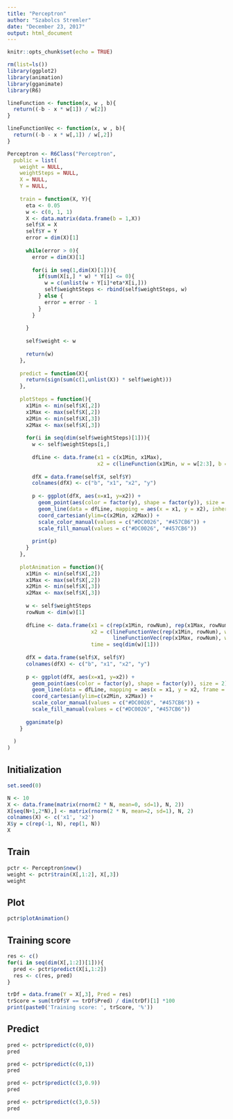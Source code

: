```yaml
---
title: "Perceptron"
author: "Szabolcs Stremler"
date: "December 23, 2017"
output: html_document
---
```


```r
knitr::opts_chunk$set(echo = TRUE)
```

```r
rm(list=ls())
library(ggplot2)
library(animation)
library(gganimate)
library(R6)

lineFunction <- function(x, w , b){
  return((-b - x * w[1]) / w[2])
}

lineFunctionVec <- function(x, w , b){
  return((-b - x * w[,1]) / w[,2])
}

Perceptron <- R6Class("Perceptron",
  public = list(
    weight = NULL,
    weightSteps = NULL,
    X = NULL,
    Y = NULL,
    
    train = function(X, Y){
      eta <- 0.05
      w <- c(0, 1, 1)
      X <- data.matrix(data.frame(b = 1,X))
      self$X = X
      self$Y = Y
      error = dim(X)[1]
      
      while(error > 0){
        error = dim(X)[1]
        
        for(i in seq(1,dim(X)[1])){
          if(sum(X[i,] * w) * Y[i] <= 0){
            w = c(unlist(w + Y[i]*eta*X[i,]))
            self$weightSteps <- rbind(self$weightSteps, w)
          } else {
            error = error - 1
          }
        }
        
      }
      
      self$weight <- w
      
      return(w)
    },
    
    predict = function(X){
      return(sign(sum(c(1,unlist(X)) * self$weight)))
    },
    
    plotSteps = function(){
      x1Min <- min(self$X[,2])
      x1Max <- max(self$X[,2])
      x2Min <- min(self$X[,3])
      x2Max <- max(self$X[,3])
      
      for(i in seq(dim(self$weightSteps)[1])){
        w <- self$weightSteps[i,]
        
        dfLine <- data.frame(x1 = c(x1Min, x1Max),
                             x2 = c(lineFunction(x1Min, w = w[2:3], b = w[1]), lineFunction(x1Max, w = w[2:3], b = w[1])))
        
        dfX = data.frame(self$X, self$Y)
        colnames(dfX) <- c("b", "x1", "x2", "y")
        
        p <- ggplot(dfX, aes(x=x1, y=x2)) +
          geom_point(aes(color = factor(y), shape = factor(y)), size = 2) + theme(legend.position="none") +
          geom_line(data = dfLine, mapping = aes(x = x1, y = x2), inherit.aes = FALSE) +
          coord_cartesian(ylim=c(x2Min, x2Max)) +
          scale_color_manual(values = c("#DC0026", "#457CB6")) + 
          scale_fill_manual(values = c("#DC0026", "#457CB6"))
        
        print(p)
      }
    },
    
    plotAnimation = function(){
      x1Min <- min(self$X[,2])
      x1Max <- max(self$X[,2])
      x2Min <- min(self$X[,3])
      x2Max <- max(self$X[,3])
      
      w <- self$weightSteps
      rowNum <- dim(w)[1]
      
      dfLine <- data.frame(x1 = c(rep(x1Min, rowNum), rep(x1Max, rowNum)),
                           x2 = c(lineFunctionVec(rep(x1Min, rowNum), w = w[,2:3], b = w[,1]),
                                  lineFunctionVec(rep(x1Max, rowNum), w = w[,2:3], b = w[,1])),
                           time = seq(dim(w)[1]))
      
      dfX = data.frame(self$X, self$Y)
      colnames(dfX) <- c("b", "x1", "x2", "y")
      
      p <- ggplot(dfX, aes(x=x1, y=x2)) +
        geom_point(aes(color = factor(y), shape = factor(y)), size = 2) + theme(legend.position="none") +
        geom_line(data = dfLine, mapping = aes(x = x1, y = x2, frame = time), inherit.aes = FALSE) +
        coord_cartesian(ylim=c(x2Min, x2Max)) +
        scale_color_manual(values = c("#DC0026", "#457CB6")) + 
        scale_fill_manual(values = c("#DC0026", "#457CB6"))
      
      gganimate(p)
    }
    
  )
)
```

## Initialization
```r
set.seed(0)

N <- 10
X <- data.frame(matrix(rnorm(2 * N, mean=0, sd=1), N, 2))
X[seq(N+1,2*N),] <- matrix(rnorm(2 * N, mean=2, sd=1), N, 2)
colnames(X) <- c('x1', 'x2')
X$y = c(rep(-1, N), rep(1, N))
X
```

## Train
```r
pctr <- Perceptron$new()
weight <- pctr$train(X[,1:2], X[,3])
weight
```

## Plot
```r

pctr$plotAnimation()

```

## Training score
```r
res <- c()
for(i in seq(dim(X[,1:2])[1])){
  pred <- pctr$predict(X[i,1:2])
  res <- c(res, pred)
}

trDf = data.frame(Y = X[,3], Pred = res)
trScore = sum(trDf$Y == trDf$Pred) / dim(trDf)[1] *100
print(paste0('Training score: ', trScore, '%'))
```

## Predict
```r
pred <- pctr$predict(c(0,0))
pred
```

```r
pred <- pctr$predict(c(0,1))
pred
```

```r
pred <- pctr$predict(c(3,0.9))
pred
```

```r
pred <- pctr$predict(c(3,0.5))
pred
```